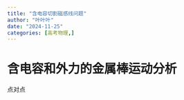 ```yaml
---
title: "含电容切割磁感线问题"
author: "叶叶叶"
date: "2024-11-25"
categories: [高考物理,]
---
```


# 含电容和外力的金属棒运动分析

点对点
